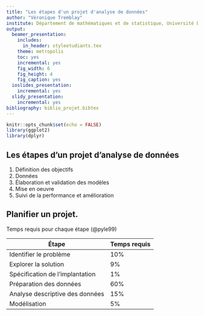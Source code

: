 ```yaml
---
title: "Les étapes d'un projet d'analyse de données"
author: "Véronique Tremblay"
institute: Département de mathématiques et de statistique, Université Laval
output:
  beamer_presentation:
    includes:
      in_header: styleetudiants.tex
    theme: metropolis
    toc: yes
    incremental: yes
    fig_width: 6
    fig_height: 4
    fig_caption: yes
  ioslides_presentation:
    incremental: yes
  slidy_presentation:
    incremental: yes
bibliography: biblio_projet.bibtex
---
```


```r
knitr::opts_chunk$set(echo = FALSE)
library(ggplot2)
library(dplyr)
```


## Les étapes d'un projet d'analyse de données

1. Définition des objectifs
2. Données
3. Élaboration et validation des modèles 
4. Mise en oeuvre
5. Suivi de la performance et amélioration

\transcover

## Planifier un projet.

Temps requis pour chaque étape (@pyle99)

|Étape |Temps requis |
|----------------|---------------------|
|Identifier le problème|  10%  |
|Explorer la solution| 9%  |
Spécification de l'implantation |  1%  |
Préparation des données|  60%  |
Analyse descriptive des données |  15%  |
Modélisation| 5% |

##

\metroset{block=fill}

\begin{block}{Default}
    Block content.
\end{block}

\begin{alertblock}{Alert}
     Block content.
\end{alertblock}




